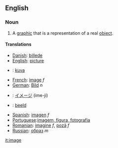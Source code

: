 ==English==

===Noun===
#A [[graphic]] that is a representation of a real [[object]].

====Translations====

*[[Danish]]: [[billede]]
*[[English]]: [[picture]]
*{{fi}}: [[kuva]]
*[[French]]: [[image]] ''f''
*[[German]]: [[Bild]] ''n''
*{{ja}}: [[イメージ]] (ime-ji)
*{{nl}}: [[beeld]]
*[[Spanish]]: [[imagen]] ''f''
*[[Portuguese]]:[[imagem, figura, fotografia]]
*[[Romanian]]: [[imagine]] ''f'', [[poză]] ''f''
*[[Russian]]: [[образ]] ''m''

[[it:image]]